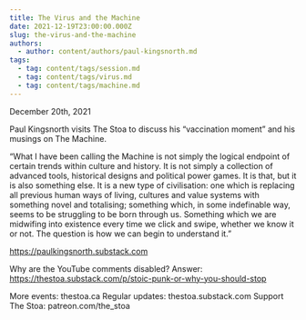 ```yaml
---
title: The Virus and the Machine
date: 2021-12-19T23:00:00.000Z
slug: the-virus-and-the-machine
authors:
  - author: content/authors/paul-kingsnorth.md
tags:
  - tag: content/tags/session.md
  - tag: content/tags/virus.md
  - tag: content/tags/machine.md
---
```


December 20th, 2021

Paul Kingsnorth visits The Stoa to discuss his “vaccination moment” and his musings on The Machine.

“What I have been calling the Machine is not simply the logical endpoint of certain trends within culture and history. It is not simply a collection of advanced tools, historical designs and political power games. It is that, but it is also something else. It is a new type of civilisation: one which is replacing all previous human ways of living, cultures and value systems with something novel and totalising; something which, in some indefinable way, seems to be struggling to be born through us. Something which we are midwifing into existence every time we click and swipe, whether we know it or not. The question is how we can begin to understand it.”

https://paulkingsnorth.substack.com

Why are the YouTube comments disabled? Answer: https://thestoa.substack.com/p/stoic-punk-or-why-you-should-stop

More events: thestoa.ca
Regular updates: thestoa.substack.com
Support The Stoa: patreon.com/the_stoa
